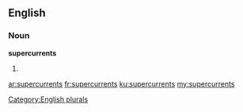 ==English==

===Noun===
'''supercurrents'''

# {{plural of|supercurrent}}

[[Category:English plurals]]

[[ar:supercurrents]]
[[fr:supercurrents]]
[[ku:supercurrents]]
[[my:supercurrents]]